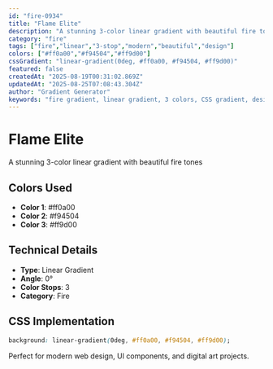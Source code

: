 ```yaml
---
id: "fire-0934"
title: "Flame Elite"
description: "A stunning 3-color linear gradient with beautiful fire tones"
category: "fire"
tags: ["fire","linear","3-stop","modern","beautiful","design"]
colors: ["#ff0a00","#f94504","#ff9d00"]
cssGradient: "linear-gradient(0deg, #ff0a00, #f94504, #ff9d00)"
featured: false
createdAt: "2025-08-19T00:31:02.869Z"
updatedAt: "2025-08-25T07:08:43.304Z"
author: "Gradient Generator"
keywords: "fire gradient, linear gradient, 3 colors, CSS gradient, design, #ff0a00, #f94504, #ff9d00"
---
```


# Flame Elite

A stunning 3-color linear gradient with beautiful fire tones

## Colors Used
- **Color 1**: #ff0a00
- **Color 2**: #f94504
- **Color 3**: #ff9d00

## Technical Details
- **Type**: Linear Gradient
- **Angle**: 0°
- **Color Stops**: 3
- **Category**: Fire

## CSS Implementation
```css
background: linear-gradient(0deg, #ff0a00, #f94504, #ff9d00);
```

Perfect for modern web design, UI components, and digital art projects.
